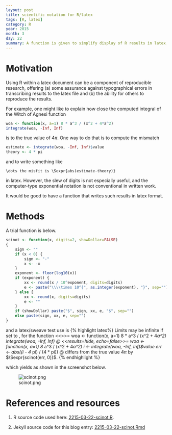 ```yaml
---
layout: post
title: scientific notation for R/latex
tags: [R, latex]
category: R
year: 2015
month: 3
day: 22
summary: A function is given to simplify display of R results in latex, using scientific notation.
---
```


# Motivation

Using R within a latex document can be a component of reproducible research,
offering (a) some assurance against typographical errors in transcribing
results to the latex file and (b) the ability for others to reproduce the
results.

For example, one might like to explain how close the computed
integral of the Witch of Agnesi function
```r
woa <- function(x, a=1) 8 * a^3 / (x^2 + 4*a^2)
integrate(woa, -Inf, Inf)
```
is to the true value of $4\pi$. One way to do that is to compute the mismatch
```r
estimate <- integrate(woa, -Inf, Inf)$value
theory <- 4 * pi
```
and to write something like
```
\dots the misfit is \Sexpr{abs(estimate-theory)}
```
in latex. However, the slew of digits is not especially useful, and the
computer-type exponential notation is not conventional in written work.

It would be good to have a function that writes such results in latex format.

# Methods

A trial function is below.
```r
scinot <- function(x, digits=2, showDollar=FALSE)
{
    sign <- ""
    if (x < 0) {
        sign <- "-"
        x <- -x
    }
    exponent <- floor(log10(x))
    if (exponent) {
        xx <- round(x / 10^exponent, digits=digits)
        e <- paste("\\\\times 10^{", as.integer(exponent), "}", sep="")
    } else {
        xx <- round(x, digits=digits)
        e <- ""
    }
    if (showDollar) paste("$", sign, xx, e, "$", sep="")
    else paste(sign, xx, e, sep="")
}
```
and a latex/sweave test use is
{% highlight latex%}
Limits may be infinite if set to \code{Inf}, \eg for the \di{witch of Agnesi}
function
<<>>=
woa <- function(x, a=1)
    8 * a^3 / (x^2 + 4*a^2)
integrate(woa, -Inf, Inf)
@
<<results=hide, echo=false>>=
woa <- function(x, a=1)
    8 * a^3 / (x^2 + 4*a^2)
i <- integrate(woa, -Inf, Inf)$value
err <- abs((i - 4 * pi) / (4 * pi))
@
differs from the true value $4\pi$ by $\Sexpr{scinot(err, 0)}$.
{% endhighlight %}

which yields as shown in the screenshot below.

![scinot.png]({{ site.url }}/assets/scinot.png)

# References and resources

1. R source code used here: [2215-03-22-scinot.R]({{ site.url }}/assets/2215-03-22-scinot.R).

2. Jekyll source code for this blog entry: [2215-03-22-scinot.Rmd](https://raw.github.com/dankelley/dankelley.github.io/master/assets/2215-03-22-scinot.Rmd)


